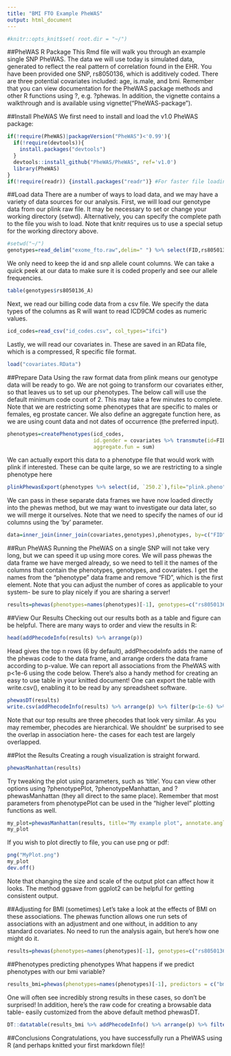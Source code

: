 ```yaml
---
title: "BMI FTO Example PheWAS"
output: html_document
---
```

```r
#knitr::opts_knit$set( root.dir = "~/")
```
##PheWAS R Package
This Rmd file will walk you through an example single SNP PheWAS. The data we will use today is simulated data, generated to reflect the real pattern of correlation found in the EHR. You have been provided one SNP, rs8050136, which is additively coded. There are three potential covariates included: age, is.male, and bmi. Remember that you can view documentation for the PheWAS package methods and other R functions using ?, e.g. ?phewas. In addition, the vignette contains a walkthrough and is available using vignette("PheWAS-package").

##Install PheWAS
We first need to install and load the v1.0 PheWAS package:
```r
if(!require(PheWAS)|packageVersion("PheWAS")<'0.99'){
  if(!require(devtools)){
    install.packages("devtools")
  }
  devtools::install_github("PheWAS/PheWAS", ref='v1.0')
  library(PheWAS)
}
if(!require(readr)) {install.packages("readr")} #For faster file loading
```

##Load data
There are a number of ways to load data, and we may have a variety of data sources for our analysis. First, we will load our genotype data from our plink raw file. It may be necessary to set or change your working directory (setwd). Alternatively, you can specify the complete path to the file you wish to load. Note that knitr requires us to use a special setup for the working directory above.
```r
#setwd("~/")
genotypes=read_delim("exome_fto.raw",delim=" ") %>% select(FID,rs8050136_A)
```
We only need to keep the id and snp allele count columns. We can take a quick peek at our data to make sure it is coded properly and see our allele frequencies.
```r
table(genotypes$rs8050136_A)
```
Next, we read our billing code data from a csv file. We specify the data types of the columns as R will want to read ICD9CM codes as numeric values.
```r
icd_codes=read_csv("id_codes.csv", col_types="ifci")
```
Lastly, we will read our covariates in. These are saved in an RData file, which is a compressed, R specific file format.
```r
load("covariates.RData")
```

##Prepare Data
Using the raw format data from plink means our genotype data will be ready to go. We are not going to transform our covariates either, so that leaves us to set up our phenotypes. The below call will use the default minimum code count of 2. This may take a few minutes to complete. Note that we are restricting some phenotypes that are specific to males or females, eg prostate cancer. We also define an aggregate function here, as we are using count data and not dates of occurrence (the preferred input).
```r
phenotypes=createPhenotypes(icd_codes, 
                            id.gender = covariates %>% transmute(id=FID, gender=ifelse(is.male,"M","F")),
                            aggregate.fun = sum)
```
We can actually export this data to a phenotype file that would work with plink if interested. These can be quite large, so we are restricting to a single phenotype here
```r
plinkPhewasExport(phenotypes %>% select(id, `250.2`),file="plink.pheno")
```
We can pass in these separate data frames we have now loaded directly into the phewas method, but we may want to investigate our data later, so we will merge it ourselves. Note that we need to specify the names of our id columns using the 'by' parameter.
```r
data=inner_join(inner_join(covariates,genotypes),phenotypes, by=c("FID"="id"))
```

##Run PheWAS
Running the PheWAS on a single SNP will not take very long, but we can speed it up using more cores. We will pass phewas the data frame we have merged already, so we need to tell it the names of the columns that contain the phenotypes, genotypes, and covariates. I get the names from the "phenotype" data frame and remove "FID", which is the first element. Note that you can adjust the number of cores as applicable to your system- be sure to play nicely if you are sharing a server!
```r
results=phewas(phenotypes=names(phenotypes)[-1], genotypes=c("rs8050136_A"), covariates=c("age", "is.male"), data=data, cores=1)
```

##View Our Results
Checking out our results both as a table and figure can be helpful. There are many ways to order and view the results in R:
```r
head(addPhecodeInfo(results) %>% arrange(p)) 
```

Head gives the top n rows (6 by default), addPhecodeInfo adds the name of the phewas code to the data frame, and arrange orders the data frame according to p-value.
We can report all associations from the PheWAS with p<1e-6 using the code below. There's also a handy method for creating an easy to use table in your knitted document! One can export the table with write.csv(), enabling it to be read by any spreadsheet software.
```r
phewasDT(results)
write.csv(addPhecodeInfo(results) %>% arrange(p) %>% filter(p<1e-6) %>% select(phecode, description, snp, OR, p, n_total, n_cases, n_controls), file="top-results.csv")
```

Note that our top results are three phecodes that look very similar. As you may remember, phecodes are hierarchical. We shouldnt' be surprised to see the overlap in association here- the cases for each test are largely overlapped.

##Plot the Results
Creating a rough visualization is straight forward.
```r
phewasManhattan(results)
```

Try tweaking the plot using parameters, such as 'title'. You can view other options using ?phenotypePlot, ?phenotypeManhattan, and ?phewasManhattan (they all direct to the same place). Remember that most parameters from phenotypePlot can be used in the "higher level" plotting functions as well. 
```r
my_plot=phewasManhattan(results, title="My example plot", annotate.angle=0)
my_plot
```

If you wish to plot directly to file, you can use png or pdf:
```r
png("MyPlot.png")
my_plot
dev.off()
```

Note that changing the size and scale of the output plot can affect how it looks. The method ggsave from ggplot2 can be helpful for getting consistent output.

##Adjusting for BMI (sometimes)
Let's take a look at the effects of BMI on these associations. The phewas function allows one run sets of associations with an adjustment and one without, in addition to any standard covariates. No need to run the analysis again, but here's how one might do it.
```r
results=phewas(phenotypes=names(phenotypes)[-1], genotypes=c("rs8050136_A"), covariates=c("age", "is.male"), adjustments=list(NA,"bmi"), data=data, cores=4)
```

##Phenotypes predicting phenotypes
What happens if we predict phenotypes with our bmi variable?
```r
results_bmi=phewas(phenotypes=names(phenotypes)[-1], predictors = c("bmi"), covariates=c("age", "is.male"), data=data, cores=4, additive.genotypes = F)
```
One will often see incredibly strong results in these cases, so don't be surprised! In addition, here's the raw code for creating a browsable data table- easily customized from the above default method phewasDT.
```r
DT::datatable(results_bmi %>% addPhecodeInfo() %>% arrange(p) %>% filter(!is.na(p)) %>% transmute(phecode, description, predictor, OR=round(OR,2), p=signif(p,2), n_total, n_cases, n_controls))
```


##Conclusions
Congratulations, you have successfully run a PheWAS using R (and perhaps knitted your first markdown file)!
